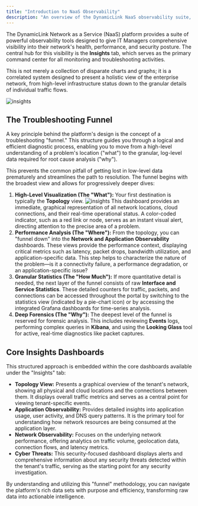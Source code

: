 ```yaml
---
title: "Introduction to NaaS Observability"
description: "An overview of the DynamicLink NaaS observability suite, the Unified Insights Dashboard, and the troubleshooting funnel methodology."
---
```


The DynamicLink Network as a Service (NaaS) platform provides a suite of powerful observability tools designed to give IT Managers comprehensive visibility into their network's health, performance, and security posture. The central hub for this visibility is the **Insights** tab, which serves as the primary command center for all monitoring and troubleshooting activities.

This is not merely a collection of disparate charts and graphs; it is a correlated system designed to present a holistic view of the enterprise network, from high-level infrastructure status down to the granular details of individual traffic flows.

![insights ](/insights/insights.svg)

## The Troubleshooting Funnel

A key principle behind the platform's design is the concept of a troubleshooting "funnel." This structure guides you through a logical and efficient diagnostic process, enabling you to move from a high-level understanding of a problem's location ("what") to the granular, log-level data required for root cause analysis ("why").

This prevents the common pitfall of getting lost in low-level data prematurely and streamlines the path to resolution. The funnel begins with the broadest view and allows for progressively deeper dives:

1. **High-Level Visualization (The "What"):** Your first destination is typically the **Topology** view.
   ![insights ](/insights/topo.png)
This dashboard provides an immediate, graphical representation of all network locations, cloud connections, and their real-time operational status. A color-coded indicator, such as a red link or node, serves as an instant visual alert, directing attention to the precise area of a problem.
4. **Performance Analysis (The "Where"):** From the topology, you can "funnel down" into the **Network and Application Observability** dashboards. These views provide the performance context, displaying critical metrics such as latency, packet drops, bandwidth utilization, and application-specific data. This step helps to characterize the nature of the problem—is it a connectivity failure, a performance degradation, or an application-specific issue?
5. **Granular Statistics (The "How Much"):** If more quantitative detail is needed, the next layer of the funnel consists of raw **Interface and Service Statistics**. These detailed counters for traffic, packets, and connections can be accessed throughout the portal by switching to the statistics view (indicated by a pie-chart icon) or by accessing the integrated Grafana dashboards for time-series analysis.
6. **Deep Forensics (The "Why"):** The deepest level of the funnel is reserved for forensic analysis. This includes reviewing **Events** logs, performing complex queries in **Kibana**, and using the **Looking Glass** tool for active, real-time diagnostics like packet captures.

## Core Insights Dashboards

This structured approach is embedded within the core dashboards available under the "Insights" tab:

- **Topology View:** Presents a graphical overview of the tenant's network, showing all physical and cloud locations and the connections between them. It displays overall traffic metrics and serves as a central point for viewing tenant-specific events.
- **Application Observability:** Provides detailed insights into application usage, user activity, and DNS query patterns. It is the primary tool for understanding how network resources are being consumed at the application layer.
- **Network Observability:** Focuses on the underlying network performance, offering analytics on traffic volume, geolocation data, connection flows, and latency metrics.
- **Cyber Threats:** This security-focused dashboard displays alerts and comprehensive information about any security threats detected within the tenant's traffic, serving as the starting point for any security investigation.

By understanding and utilizing this "funnel" methodology, you can navigate the platform's rich data sets with purpose and efficiency, transforming raw data into actionable intelligence.